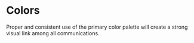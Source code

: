 
<Meta title="Design Tokens/Colors" />

# Colors

Proper and consistent use of the primary color palette will create a strong visual link among all communications.

<DesignTokenDocBlock categoryName="Colors" viewType="table" />